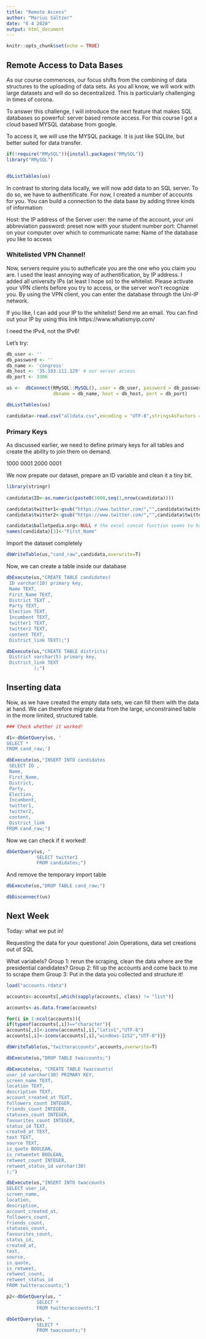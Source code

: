 ```yaml
---
title: "Remote Access"
author: "Marius Sältzer"
date: "6 4 2020"
output: html_document
---
```


```r
knitr::opts_chunk$set(echo = TRUE)
```

## Remote Access to Data Bases

As our course commences, our focus shifts from the combining of data structures to the uploading of data sets. As you all know, we will work with large datasets and will do so decentralized. This is particularly challenging in times of corona. 

To answer this challenge, I will introduce the next feature that makes SQL databases so powerful: server based remote access. For this course I got a cloud based MYSQL database from google. 

To access it, we will use the MYSQL package. It is just like SQLlite, but better suited for data transfer. 
```r
if(!require("RMySQL")){install.packages("RMySQL")}
library("RMySQL")


dbListTables(us)

```

In contrast to storing data locally, we will now add data to an SQL server. To do so, we have to authentificate. For now, I created a number of accounts for you. You can build a connection to the data base by adding three kinds of information: 

  Host: the IP address of the Server
  user: the name of the account, your uni abbreviation
  password: preset now with your student number
  port: Channel on your computer over which to communicate
  name: Name of the database you like to access


### Whitelisted VPN Channel!

Now, servers require you to autheficate you are the one who you claim you are. I used the least annoying way of authentification, by IP address. I added all university IPs (at least I hope so) to the whitelist. Please activate your VPN clients before you try to access, or the server won't recognize you. By using the VPN client, you can enter the database through the Uni-IP network.

If you like, I can add your IP to the whitelist! Send me an email.
You can find out your IP by using this link https://www.whatismyip.com/

I need the IPv4, not the IPv6!

Let's try:

```r

db_user <- ''
db_password <- ''
db_name <- 'congress'
db_host <- '35.193.111.129' # our server access
db_port <- 3306

us <-  dbConnect(RMySQL::MySQL(), user = db_user, password = db_password,
                 dbname = db_name, host = db_host, port = db_port)

dbListTables(us)


```


```r

candidata<-read.csv("alldata.csv",encoding = "UTF-8",stringsAsFactors = F)

``` 

### Primary Keys

As discussed earlier, we need to define primary keys for all tables and create the ability to join them on demand. 


1000 0001
2000 0001 


We now prepate our dataset, prepare an ID variable and clean it a tiny bit. 

```r

library(stringr)
      
candidata$ID<-as.numeric(paste0(1000,seq(1,nrow(candidata))))

candidata$twitter1<-gsub("https://www.twitter.com/","",candidata$twitter1)
candidata$twitter2<-gsub("https://www.twitter.com/","",candidata$twitter2)

candidata$ballotpedia.org<-NULL # the excel concat function seems to have trouble with UTF-8
names(candidata)[3]<-"First_Name"

``` 

Import the dataset completely
```r
dbWriteTable(us,"cand_raw",candidata,overwrite=T)

```

Now, we can create a table inside our database
```r

dbExecute(us,"CREATE TABLE candidates(
 ID varchar(10) primary key,
 Name TEXT,
 First_Name TEXT,
 District TEXT , 
 Party TEXT,
 Election TEXT,
 Incumbent TEXT, 
 twitter1 TEXT,
 twitter2 TEXT,
 content TEXT, 
 District_link TEXT);")

dbExecute(us,"CREATE TABLE districts(
 District varchar(5) primary key,
 District_link TEXT
          );")

```


## Inserting data

Now, as we have created the empty data sets, we can fill them with the data at hand. We can therefore migrate data from the large, unconstrained table in the more limited, structured table.

```r
### Check whether it worked!

d1<-dbGetQuery(us, '
SELECT *
FROM cand_raw;')


```


```r

dbExecute(us,"INSERT INTO candidates
 SELECT ID ,
 Name,
 First_Name,
 District, 
 Party,
 Election,
 Incumbent, 
 twitter1,
 twitter2,
 content, 
 District_link
FROM cand_raw;")
```

Now we can check if it worked!

```r
dbGetQuery(us, " 
           SELECT twitter1
           FROM candidates;")                

```

And remove the temporary import table

```r
dbExecute(us,"DROP TABLE cand_raw;")

dbDisconnect(us)

```

## Next Week

Today: what we put in!

Requesting the data for your questions!
Join Operations, data set creations out of SQL


What variabels?
Group 1: rerun the scraping, clean the data
where are the presidential candidates?
Group 2: fill up the accounts and come back to me to scrape them
Group 3: Put in the data you collected and structure it!


```r

load("accounts.rdata")

accounts<-accounts[,which(sapply(accounts, class) != "list")]

accounts<-as.data.frame(accounts)

for(i in 1:ncol(accounts)){
if(typeof(accounts[,i])=="character"){
accounts[,i]<-iconv(accounts[,i],"latin1","UTF-8")
accounts[,i]<-iconv(accounts[,i],"windows-1252","UTF-8")}}    

dbWriteTable(us,"twitteraccounts",accounts,overwrite=T)


```



```r
dbExecute(us,"DROP TABLE twaccounts;")

dbExecute(us, "CREATE TABLE twaccounts(
user_id varchar(30) PRIMARY KEY,
screen_name TEXT,
location TEXT,
description TEXT,
account_created_at TEXT,
followers_count INTEGER,
friends_count INTEGER,
statuses_count INTEGER,
favourites_count INTEGER,
status_id TEXT,
created_at TEXT,
text TEXT,
source TEXT,
is_quote BOOLEAN,
is_retweetet BOOLEAN,
retweet_count INTEGER,
retweet_status_id varchar(30)
);") 

```



```r
dbExecute(us,"INSERT INTO twaccounts
SELECT user_id,
screen_name,
location,
description,
account_created_at,
followers_count,
friends_count,
statuses_count,
favourites_count,
status_id,
created_at,
text,
source,
is_quote,
is_retweet,
retweet_count,
retweet_status_id
FROM twitteraccounts;")

```

```r
p2<-dbGetQuery(us, " 
           SELECT *
           FROM twitteraccounts;")  

dbGetQuery(us, " 
           SELECT *
           FROM twaccounts;")  

```

 
 


